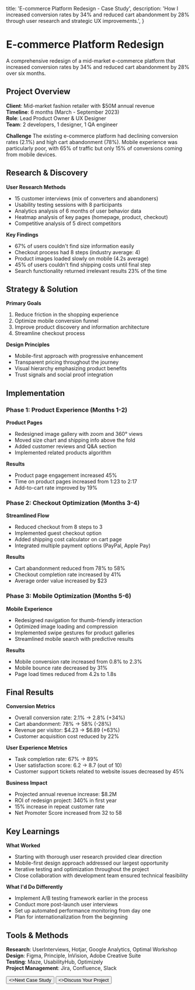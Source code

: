   title: 'E-commerce Platform Redesign - Case Study',
  description: 'How I increased conversion rates by 34% and reduced cart abandonment by 28% through user research and strategic UX improvements.',
}

# E-commerce Platform Redesign

A comprehensive redesign of a mid-market e-commerce platform that increased conversion rates by 34% and reduced cart abandonment by 28% over six months.

## Project Overview

**Client**: Mid-market fashion retailer with $50M annual revenue  
**Timeline**: 6 months (March - September 2023)  
**Role**: Lead Product Owner & UX Designer  
**Team**: 2 developers, 1 designer, 1 QA engineer

**Challenge**
The existing e-commerce platform had declining conversion rates (2.1%) and high cart abandonment (78%). Mobile experience was particularly poor, with 65% of traffic but only 15% of conversions coming from mobile devices.

## Research & Discovery

**User Research Methods**
- 15 customer interviews (mix of converters and abandoners)
- Usability testing sessions with 8 participants
- Analytics analysis of 6 months of user behavior data
- Heatmap analysis of key pages (homepage, product, checkout)
- Competitive analysis of 5 direct competitors

**Key Findings**
- 67% of users couldn't find size information easily
- Checkout process had 8 steps (industry average: 4)
- Product images loaded slowly on mobile (4.2s average)
- 45% of users couldn't find shipping costs until final step
- Search functionality returned irrelevant results 23% of the time

## Strategy & Solution

**Primary Goals**
1. Reduce friction in the shopping experience
2. Optimize mobile conversion funnel
3. Improve product discovery and information architecture
4. Streamline checkout process

**Design Principles**
- Mobile-first approach with progressive enhancement
- Transparent pricing throughout the journey
- Visual hierarchy emphasizing product benefits
- Trust signals and social proof integration

## Implementation

### Phase 1: Product Experience (Months 1-2)

**Product Pages**
- Redesigned image gallery with zoom and 360° views
- Moved size chart and shipping info above the fold
- Added customer reviews and Q&A section
- Implemented related products algorithm

**Results**
- Product page engagement increased 45%
- Time on product pages increased from 1:23 to 2:17
- Add-to-cart rate improved by 19%

### Phase 2: Checkout Optimization (Months 3-4)

**Streamlined Flow**
- Reduced checkout from 8 steps to 3
- Implemented guest checkout option
- Added shipping cost calculator on cart page
- Integrated multiple payment options (PayPal, Apple Pay)

**Results**
- Cart abandonment reduced from 78% to 58%
- Checkout completion rate increased by 41%
- Average order value increased by $23

### Phase 3: Mobile Optimization (Months 5-6)

**Mobile Experience**
- Redesigned navigation for thumb-friendly interaction
- Optimized image loading and compression
- Implemented swipe gestures for product galleries
- Streamlined mobile search with predictive results

**Results**
- Mobile conversion rate increased from 0.8% to 2.3%
- Mobile bounce rate decreased by 31%
- Page load times reduced from 4.2s to 1.8s

## Final Results

**Conversion Metrics**
- Overall conversion rate: 2.1% → 2.8% (+34%)
- Cart abandonment: 78% → 58% (-28%)
- Revenue per visitor: $4.23 → $6.89 (+63%)
- Customer acquisition cost reduced by 22%

**User Experience Metrics**
- Task completion rate: 67% → 89%
- User satisfaction score: 6.2 → 8.7 (out of 10)
- Customer support tickets related to website issues decreased by 45%

**Business Impact**
- Projected annual revenue increase: $8.2M
- ROI of redesign project: 340% in first year
- 15% increase in repeat customer rate
- Net Promoter Score increased from 32 to 58

## Key Learnings

**What Worked**
- Starting with thorough user research provided clear direction
- Mobile-first design approach addressed our largest opportunity
- Iterative testing and optimization throughout the project
- Close collaboration with development team ensured technical feasibility

**What I'd Do Differently**
- Implement A/B testing framework earlier in the process
- Conduct more post-launch user interviews
- Set up automated performance monitoring from day one
- Plan for internationalization from the beginning

## Tools & Methods

**Research**: UserInterviews, Hotjar, Google Analytics, Optimal Workshop  
**Design**: Figma, Principle, InVision, Adobe Creative Suite  
**Testing**: Maze, UsabilityHub, Optimizely  
**Project Management**: Jira, Confluence, Slack

<div className="not-prose mt-8 flex gap-3">
  <Button href="/case-studies/fintech" arrow="right">
    <>Next Case Study</>
  </Button>
  <Button href="/contact" variant="outline">
    <>Discuss Your Project</>
  </Button>
</div>